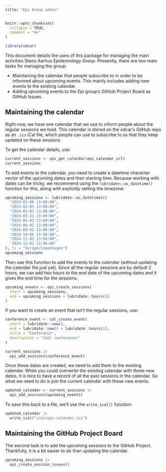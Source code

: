 ```yaml
---
title: "Epi Group admin"
---
```


```r
knitr::opts_chunk$set(
  collapse = TRUE,
  comment = "#>"
)
```

```r
library(sdcar)
```

This document details the uses of this package for managing the main
activities Steno Aarhus Epidemiology Group. Presently, there are two
main tasks for managing the group:

-   Maintaining the calendar that people subscribe to in order to be
    informed about upcoming events. This mainly includes adding new
    events to the existing calendar.
-   Adding upcoming events to the Epi group's GitHub Project Board as
    GitHub Issues.

## Maintaining the calendar

Right now, we have one calendar that we use to inform people about the
regular sessions we hold. This calendar is stored on the sdcar's GitHub
repo as an `.ics` iCal file, which people can use to subscribe to so
that they keep updated on these sessions.

To get the calendar details, use:

```r
current_sessions <- epi_get_calendar(epi_calendar_url)
current_sessions
```

To add events to the calendar, you need to create a datetime character
vector of the upcoming dates and their starting time. Because working
with dates can be tricky, we recommend using the
`lubridate::as_datetime()` function for this, along with explicitly
setting the timezone:

```r
upcoming_sessions <- lubridate::as_datetime(c(
  "2024-01-06 13:00:00",
  "2024-02-03 13:00:00",
  "2024-03-03 13:00:00",
  "2024-03-31 13:00:00",
  "2024-05-05 13:00:00",
  "2024-06-02 13:00:00",
  "2024-09-01 13:00:00",
  "2024-10-06 13:00:00",
  "2024-11-03 13:00:00",
  "2024-12-01 13:00:00"
), tz = "Europe/Copenhagen")
upcoming_sessions
```

Then use this function to add the events to the calendar (without
updating the calendar file just yet). Since all the regular sessions are
by default 2 hours, we can add two hours to the end date of the upcoming
dates and it gives the end time for the sessions.

```r
upcoming_events <- epi_create_sessions(
  start = upcoming_sessions,
  end = upcoming_sessions + lubridate::hours(2)
)
```

If you want to create an event that isn't the regular sessions, use:

```r
conference_event <- cal_create_event(
  start = lubridate::now(),
  end = lubridate::now() + lubridate::hours(1),
  title = "Conference",
  description = "Cool conference!"
)

current_sessions |>
  epi_add_sessions(conference_event)
```

Once these dates are created, we need to add them to the existing
calendar. While you could overwrite the existing calendar with these new
dates, it is nice to have a record of all the past sessions in the
calendar. So what we need to do is join the current calendar with these
new events.

```r
updated_calendar <- current_sessions |>
  epi_add_sessions(upcoming_events)
```

To save this back to a file, we'll use the `write_ical()` function:

```r
updated_calendar |>
  write_ical("inst/epi-calendar.ics")
```

## Maintaining the GitHub Project Board

The second task is to add the upcoming sessions to the GitHub Project.
Thankfully, it is a bit easier to do than updating the calendar.

```r
upcoming_sessions |>
  epi_create_session_issues()
```
